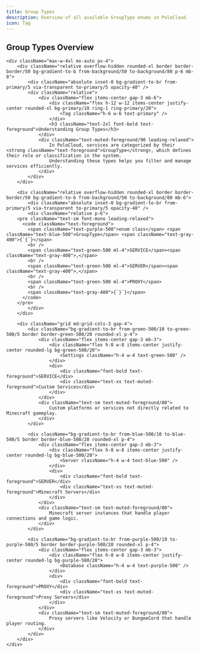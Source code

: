 ```yaml
---
title: Group Types
description: Overview of all available GroupType enums in PoloCloud.
icon: Tag
---
```



<div className="max-w-4xl mx-auto px-4 my-20">
    <div className="h-[2px] bg-gradient-to-r from-transparent via-border/40 to-transparent" />
    <div className="h-px mt-1 bg-gradient-to-r from-transparent via-primary/30 to-transparent blur-sm" />
</div>

<div className="relative py-12">
    <div className="absolute inset-0 bg-gradient-to-r from-primary/5 via-primary/10 to-primary/5 blur-[100px] opacity-40" />
    <div className="text-center mb-10 relative">
        <div className="absolute inset-0 bg-gradient-to-r from-primary/20 via-primary/30 to-primary/20 blur-[32px] opacity-20" />
        <h2 className="relative text-3xl font-bold bg-gradient-to-r from-foreground via-primary to-foreground bg-clip-text text-transparent tracking-tight">
            Group Types Overview
        </h2>
        <div className="w-20 h-1 bg-gradient-to-r from-transparent via-primary/50 to-transparent rounded-full mx-auto mt-4" />
    </div>

    <div className="max-w-4xl mx-auto px-4">
        <div className="relative overflow-hidden rounded-xl border border-border/50 bg-gradient-to-b from-background/50 to-background/80 p-6 mb-8">
            <div className="absolute inset-0 bg-gradient-to-br from-primary/5 via-transparent to-primary/5 opacity-40" />
            <div className="relative">
                <div className="flex items-center gap-3 mb-6">
                    <div className="flex h-12 w-12 items-center justify-center rounded-xl bg-primary/10 ring-1 ring-primary/20">
                        <Tag className="h-6 w-6 text-primary" />
                    </div>
                    <h3 className="text-2xl font-bold text-foreground">Understanding Group Types</h3>
                </div>
                <div className="text-muted-foreground/90 leading-relaxed">
                    In PoloCloud, services are categorized by their <strong className="text-foreground">GroupType</strong>, which defines their role or classification in the system.
                    Understanding these types helps you filter and manage services efficiently.
                </div>
            </div>
        </div>

        <div className="relative overflow-hidden rounded-xl border border-border/50 bg-gradient-to-b from-background/50 to-background/80 mb-6">
            <div className="absolute inset-0 bg-gradient-to-br from-primary/5 via-transparent to-primary/5 opacity-40" />
            <div className="relative p-6">
        <pre className="text-sm font-mono leading-relaxed">
          <code className="text-foreground">
            <span className="text-purple-500">enum class</span> <span className="text-blue-500">GroupType</span> <span className="text-gray-400">{`{`}</span>
            <br />
            <span className="text-green-500 ml-4">SERVICE</span><span className="text-gray-400">,</span>
            <br />
            <span className="text-green-500 ml-4">SERVER</span><span className="text-gray-400">,</span>
            <br />
            <span className="text-green-500 ml-4">PROXY</span>
            <br />
            <span className="text-gray-400">{`}`}</span>
          </code>
        </pre>
            </div>
        </div>

        <div className="grid md:grid-cols-3 gap-4">
            <div className="bg-gradient-to-br from-green-500/10 to-green-500/5 border border-green-500/20 rounded-xl p-4">
                <div className="flex items-center gap-3 mb-3">
                    <div className="flex h-8 w-8 items-center justify-center rounded-lg bg-green-500/20">
                        <Settings className="h-4 w-4 text-green-500" />
                    </div>
                    <div>
                        <div className="font-bold text-foreground">SERVICE</div>
                        <div className="text-xs text-muted-foreground">Custom Services</div>
                    </div>
                </div>
                <div className="text-sm text-muted-foreground/80">
                    Custom platforms or services not directly related to Minecraft gameplay.
                </div>
            </div>

            <div className="bg-gradient-to-br from-blue-500/10 to-blue-500/5 border border-blue-500/20 rounded-xl p-4">
                <div className="flex items-center gap-3 mb-3">
                    <div className="flex h-8 w-8 items-center justify-center rounded-lg bg-blue-500/20">
                        <Server className="h-4 w-4 text-blue-500" />
                    </div>
                    <div>
                        <div className="font-bold text-foreground">SERVER</div>
                        <div className="text-xs text-muted-foreground">Minecraft Servers</div>
                    </div>
                </div>
                <div className="text-sm text-muted-foreground/80">
                    Minecraft server instances that handle player connections and game logic.
                </div>
            </div>

            <div className="bg-gradient-to-br from-purple-500/10 to-purple-500/5 border border-purple-500/20 rounded-xl p-4">
                <div className="flex items-center gap-3 mb-3">
                    <div className="flex h-8 w-8 items-center justify-center rounded-lg bg-purple-500/20">
                        <Database className="h-4 w-4 text-purple-500" />
                    </div>
                    <div>
                        <div className="font-bold text-foreground">PROXY</div>
                        <div className="text-xs text-muted-foreground">Proxy Servers</div>
                    </div>
                </div>
                <div className="text-sm text-muted-foreground/80">
                    Proxy servers like Velocity or BungeeCord that handle player routing.
                </div>
            </div>
        </div>
    </div>
</div>